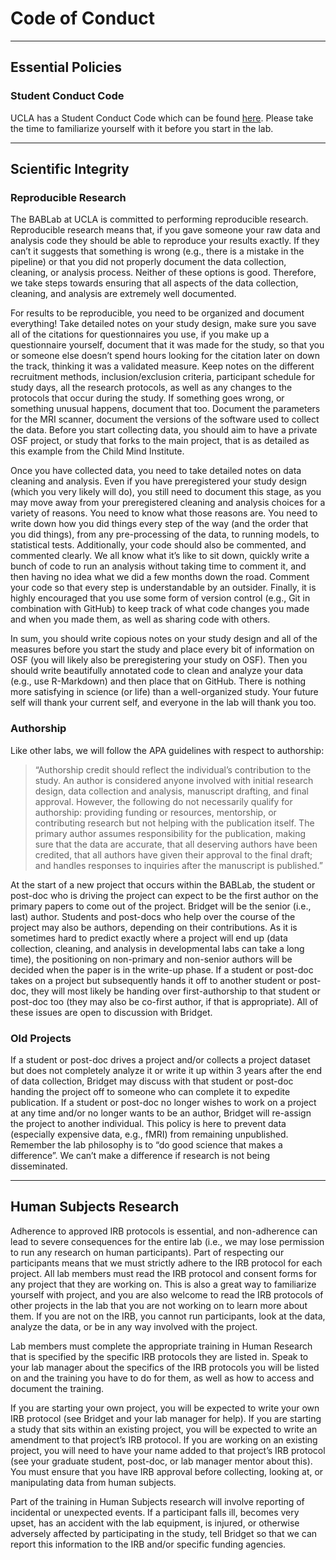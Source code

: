 # Code of Conduct

----------

## Essential Policies

<h3>Student Conduct Code</h3>

UCLA has a Student Conduct Code which can be found [here](https://www.deanofstudents.ucla.edu/Individual-Student-Code). Please take the time to familiarize yourself with it before you start in the lab.

----------

## Scientific Integrity
 
<h3>Reproducible Research</h3>
 
The BABLab at UCLA is committed to performing reproducible research. Reproducible research means that, if you gave someone your raw data and analysis code they should be able to reproduce your results exactly. If they can’t it suggests that something is wrong (e.g., there is a mistake in the pipeline) or that you did not properly document the data collection, cleaning, or analysis process. Neither of these options is good. Therefore, we take steps towards ensuring that all aspects of the data collection, cleaning, and analysis are extremely well documented.
 
For results to be reproducible, you need to be organized and document everything! Take detailed notes on your study design, make sure you save all of the citations for questionnaires you use, if you make up a questionnaire yourself, document that it was made for the study, so that you or someone else doesn’t spend hours looking for the citation later on down the track, thinking it was a validated measure. Keep notes on the different recruitment methods, inclusion/exclusion criteria, participant schedule for study days, all the research protocols, as well as any changes to the protocols that occur during the study. If something goes wrong, or something unusual happens, document that too. Document the parameters for the MRI scanner, document the versions of the software used to collect the data. Before you start collecting data, you should aim to have a private OSF project, or study that forks to the main project, that is as detailed as this example from the Child Mind Institute.
 
Once you have collected data, you need to take detailed notes on data cleaning and analysis. Even if you have preregistered your study design (which you very likely will do), you still need to document this stage, as you may move away from your preregistered cleaning and analysis choices for a variety of reasons. You need to know what those reasons are. You need to write down how you did things every step of the way (and the order that you did things), from any pre-processing of the data, to running models, to statistical tests. Additionally, your code should also be commented, and commented clearly. We all know what it’s like to sit down, quickly write a bunch of code to run an analysis without taking time to comment it, and then having no idea what we did a few months down the road. Comment your code so that every step is understandable by an outsider. Finally, it is highly encouraged that you use some form of version control (e.g., Git in combination with GitHub) to keep track of what code changes you made and when you made them, as well as sharing code with others.
 
In sum, you should write copious notes on your study design and all of the measures before you start the study and place every bit of information on OSF (you will likely also be preregistering your study on OSF). Then you should write beautifully annotated code to clean and analyze your data (e.g., use R-Markdown) and then place that on GitHub. There is nothing more satisfying in science (or life) than a well-organized study. Your future self will thank your current self, and everyone in the lab will thank you too.

<h3>Authorship</h3>
 
Like other labs, we will follow the APA guidelines with respect to authorship:
 

> "Authorship credit should reflect the individual's contribution to the study. An author is considered anyone involved with initial research design, data collection and analysis, manuscript drafting, and final approval. However, the following do not necessarily qualify for authorship: providing funding or resources, mentorship, or contributing research but not helping with the publication itself. The primary author assumes responsibility for the publication, making sure that the data are accurate, that all deserving authors have been credited, that all authors have given their approval to the final draft; and handles responses to inquiries after the manuscript is published."

 
At the start of a new project that occurs within the BABLab, the student or post-doc who is driving the project can expect to be the first author on the primary papers to come out of the project. Bridget will be the senior (i.e., last) author. Students and post-docs who help over the course of the project may also be authors, depending on their contributions. As it is sometimes hard to predict exactly where a project will end up (data collection, cleaning, and analysis in developmental labs can take a long time), the positioning on non-primary and non-senior authors will be decided when the paper is in the write-up phase. If a student or post-doc takes on a project but subsequently hands it off to another student or post-doc, they will most likely be handing over first-authorship to that student or post-doc too (they may also be co-first author, if that is appropriate). All of these issues are open to discussion with Bridget.

<h3>Old Projects</h3>
 
If a student or post-doc drives a project and/or collects a project dataset but does not completely analyze it or write it up within 3 years after the end of data collection, Bridget may discuss with that student or post-doc handing the project off to someone who can complete it to expedite publication. If a student or post-doc no longer wishes to work on a project at any time and/or no longer wants to be an author, Bridget will re-assign the project to another individual. This policy is here to prevent data (especially expensive data, e.g., fMRI) from remaining unpublished. Remember the lab philosophy is to “do good science that makes a difference”. We can’t make a difference if research is not being disseminated.

----------

## Human Subjects Research

Adherence to approved IRB protocols is essential, and non-adherence can lead to severe consequences for the entire lab (i.e., we may lose permission to run any research on human participants). Part of respecting our participants means that we must strictly adhere to the IRB protocol for each project. All lab members must read the IRB protocol and consent forms for any project that they are working on. This is also a great way to familiarize yourself with project, and you are also welcome to read the IRB protocols of other projects in the lab that you are not working on to learn more about them. If you are not on the IRB, you cannot run participants, look at the data, analyze the data, or be in any way involved with the project.
 
Lab members must complete the appropriate training in Human Research that is specified by the specific IRB protocols they are listed in. Speak to your lab manager about the specifics of the IRB protocols you will be listed on and the training you have to do for them, as well as how to access and document the training.
 
If you are starting your own project, you will be expected to write your own IRB protocol (see Bridget and your lab manager for help). If you are starting a study that sits within an existing project, you will be expected to write an amendment to that project’s IRB protocol. If you are working on an existing project, you will need to have your name added to that project’s IRB protocol (see your graduate student, post-doc, or lab manager mentor about this). You must ensure that you have IRB approval before collecting, looking at, or manipulating data from human subjects.
 
Part of the training in Human Subjects research will involve reporting of incidental or unexpected events. If a participant falls ill, becomes very upset, has an accident with the lab equipment, is injured, or otherwise adversely affected by participating in the study, tell Bridget so that we can report this information to the IRB and/or specific funding agencies.